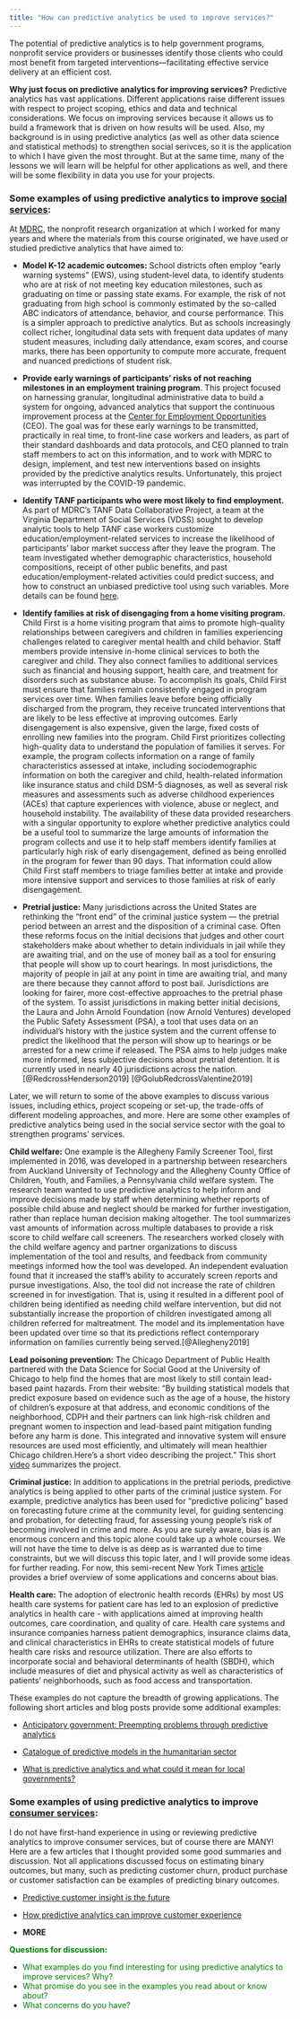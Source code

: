 ```yaml
---
title: "How can predictive analytics be used to improve services?"
---
```


The potential of predictive analytics is to help government programs, nonprofit service providers or businesses identify those clients who could most benefit from targeted interventions---facilitating effective service delivery at an efficient cost.

**Why just focus on predictive analytics for improving services?** Predictive analytics has vast applications. Different applications raise different issues with respect to project scoping, ethics and data and technical considerations. We focus on improving services because it allows us to build a framework that is driven on how results will be used. Also, my background is in using predictive analytics (as well as other data science and statistical methods) to strengthen social serivces, so it is the application to which I have given the most throught. But at the same time, many of the lessons we will learn will be helpful for other applications as well, and there will be some flexibility in data you use for your projects.

### Some examples of using predictive analytics to improve [social services]{.underline}:

At [MDRC](www.mdrc.org), the nonprofit research organization at which I worked for many years and where the materials from this course originated, we have used or studied predictive analytics that have aimed to:

-   **Model K-12 academic outcomes:** School districts often employ "early warning systems" (EWS), using student-level data, to identify students who are at risk of not meeting key education milestones, such as graduating on time or passing state exams. For example, the risk of not graduating from high school is commonly estimated by the so-called ABC indicators of attendance, behavior, and course performance. This is a simpler approach to predictive analytics. But as schools increasingly collect richer, longitudinal data sets with frequent data updates of many student measures, including daily attendance, exam scores, and course marks, there has been opportunity to compute more accurate, frequent and nuanced predictions of student risk.

-   **Provide early warnings of participants' risks of not reaching milestones in an employment training program**. This project focused on harnessing granular, longitudinal administrative data to build a system for ongoing, advanced analytics that support the continuous improvement process at the [Center for Employment Opportunities](https://www.ceoworks.org/) (CEO). The goal was for these early warnings to be transmitted, practically in real time, to front-line case workers and leaders, as part of their standard dashboards and data protocols, and CEO planned to train staff members to act on this information, and to work with MDRC to design, implement, and test new interventions based on insights provided by the predictive analytics results. Unfortunately, this project was interrupted by the COVID-19 pandemic.

-   **Identify TANF participants who were most likely to find employment.** As part of MDRC's TANF Data Collaborative Project, a team at the Virginia Department of Social Services (VDSS) sought to develop analytic tools to help TANF case workers customize education/employment-related services to increase the likelihood of participants' labor market success after they leave the program. The team investigated whether demographic characteristics, household compositions, receipt of other public benefits, and past education/employment-related activities could predict success, and how to construct an unbiased predictive tool using such variables. More details can be found [here](chrome-extension://efaidnhttps://www.acf.hhs.gov/sites/default/files/documents/opre/pilotprofile_va_jan2023.pdf).

-   **Identify families at risk of disengaging from a home visiting program.** Child First is a home visiting program that aims to promote high-quality relationships between caregivers and children in families experiencing challenges related to caregiver mental health and child behavior. Staff members provide intensive in-home clinical services to both the caregiver and child. They also connect families to additional services such as financial and housing support, health care, and treatment for disorders such as substance abuse. To accomplish its goals, Child First must ensure that families remain consistently engaged in program services over time. When families leave before being officially discharged from the program, they receive truncated interventions that are likely to be less effective at improving outcomes. Early disengagement is also expensive, given the large, fixed costs of enrolling new families into the program. Child First prioritizes collecting high-quality data to understand the population of families it serves. For example, the program collects information on a range of family characteristics assessed at intake, including sociodemographic information on both the caregiver and child, health-related information like insurance status and child DSM-5 diagnoses, as well as several risk measures and assessments such as adverse childhood experiences (ACEs) that capture experiences with violence, abuse or neglect, and household instability. The availability of these data provided researchers with a singular opportunity to explore whether predictive analytics could be a useful tool to summarize the large amounts of information the program collects and use it to help staff members identify families at particularly high risk of early disengagement, defined as being enrolled in the program for fewer than 90 days. That information could allow Child First staff members to triage families better at intake and provide more intensive support and services to those families at risk of early disengagement.

-   **Pretrial justice:** Many jurisdictions across the United States are rethinking the "front end" of the criminal justice system --- the pretrial period between an arrest and the disposition of a criminal case. Often these reforms focus on the initial decisions that judges and other court stakeholders make about whether to detain individuals in jail while they are awaiting trial, and on the use of money bail as a tool for ensuring that people will show up to court hearings. In most jurisdictions, the majority of people in jail at any point in time are awaiting trial, and many are there because they cannot afford to post bail. Jurisdictions are looking for fairer, more cost-effective approaches to the pretrial phase of the system. To assist jurisdictions in making better initial decisions, the Laura and John Arnold Foundation (now Arnold Ventures) developed the Public Safety Assessment (PSA), a tool that uses data on an individual's history with the justice system and the current offense to predict the likelihood that the person will show up to hearings or be arrested for a new crime if released. The PSA aims to help judges make more informed, less subjective decisions about pretrial detention. It is currently used in nearly 40 jurisdictions across the nation.[@RedcrossHenderson2019] [@GolubRedcrossValentine2019]

Later, we will return to some of the above examples to discuss various issues, including ethics, project scopeing or set-up, the trade-offs of different modeling approaches, and more. Here are some other examples of predictive analytics being used in the social service sector with the goal to strengthen programs' services.

**Child welfare:** One example is the Allegheny Family Screener Tool, first implemented in 2016, was developed in a partnership between researchers from Auckland University of Technology and the Allegheny County Office of Children, Youth, and Families, a Pennsylvania child welfare system. The research team wanted to use predictive analytics to help inform and improve decisions made by staff when determining whether reports of possible child abuse and neglect should be marked for further investigation, rather than replace human decision making altogether. The tool summarizes vast amounts of information across multiple databases to provide a risk score to child welfare call screeners. The researchers worked closely with the child welfare agency and partner organizations to discuss implementation of the tool and results, and feedback from community meetings informed how the tool was developed. An independent evaluation found that it increased the staff's ability to accurately screen reports and pursue investigations. Also, the tool did not increase the rate of children screened in for investigation. That is, using it resulted in a different pool of children being identified as needing child welfare intervention, but did not substantially increase the proportion of children investigated among all children referred for maltreatment. The model and its implementation have been updated over time so that its predictions reflect contemporary information on families currently being served.[@Allegheny2019]

**Lead poisoning prevention:** The Chicago Department of Public Health partnered with the Data Science for Social Good at the University of Chicago to help find the homes that are most likely to still contain lead-based paint hazards. From their website: "By building statistical models that predict exposure based on evidence such as the age of a house, the history of children's exposure at that address, and economic conditions of the neighborhood, CDPH and their partners can link high-risk children and pregnant women to inspection and lead-based paint mitigation funding before any harm is done. This integrated and innovative system will ensure resources are used most efficiently, and ultimately will mean healthier Chicago children.Here's a short video describing the project." This short [video](https://www.dssgfellowship.org/project/predictive-analytics-to-prevent-lead-poisoning-in-children/) summarizes the project.

**Criminal justice:** In addition to applications in the pretrial periods, predictive analytics is being applied to other parts of the criminal justice system. For example, predictive analytics has been used for "predictive policing" based on forecasting future crime at the community level, for guiding sentencing and probation, for detecting fraud, for assessing young people's risk of becoming involved in crime and more. As you are surely aware, bias is an enormous concern and this topic alone could take up a whole courses. We will not have the time to delve is as deep as is warranted due to time constraints, but we will discuss this topic later, and I will provide some ideas for further reading. For now, this semi-recent New York Times [article](https://www.nytimes.com/2020/02/06/technology/predictive-algorithms-crime.html) provides a brief overview of some applications and concerns about bias.

**Health care:** The adoption of electronic health records (EHRs) by most US health care systems for patient care has led to an explosion of predictive analytics in health care - with applications aimed at improving health outcomes, care coordination, and quality of care. Health care systems and insurance companies harness patient demographics, insurance claims data, and clinical characteristics in EHRs to create statistical models of future health care risks and resource utilization. There are also efforts to incorporate social and behavioral determinants of health (SBDH), which include measures of diet and physical activity as well as characteristics of patients' neighborhoods, such as food access and transportation.

These examples do not capture the breadth of growing applications. The following short articles and blog posts provide some additional examples:

-   [Anticipatory government: Preempting problems through predictive analytics](https://www2.deloitte.com/us/en/insights/industry/public-sector/government-trends/2020/predictive-analytics-in-government.html)

-   [Catalogue of predictive models in the humanitarian sector](https://centre.humdata.org/catalogue-for-predictive-models-in-the-humanitarian-sector/)

-   [What is predictive analytics and what could it mean for local governments?](https://govos.com/blog/what-is-predictive-analytics/)

### Some examples of using predictive analytics to improve [consumer services]{.underline}:

I do not have first-hand experience in using or reviewing predictive analytics to improve consumer services, but of course there are MANY! Here are a few articles that I thought provided some good summaries and discussion. Not all applications discussed focus on estimating binary outcomes, but many, such as predicting customer churn, product purchase or customer satisfaction can be examples of predicting binary outcomes.

-   [Predictive customer insight is the future](https://www.mckinsey.com/capabilities/growth-marketing-and-sales/our-insights/prediction-the-future-of-cx)

-   [How predictive analytics can improve customer experience](https://cxindex.com/company/blog/how-predictive-analytics-can-improve-customer-experience/)

-   **MORE**

[**Questions for discussion:**]{style="color:green"}

-   [What examples do you find interesting for using predictive analytics to improve services? Why?]{style="color:green"}
-   [What promise do you see in the examples you read about or know about?]{style="color:green"}
-   [What concerns do you have?]{style="color:green"}
